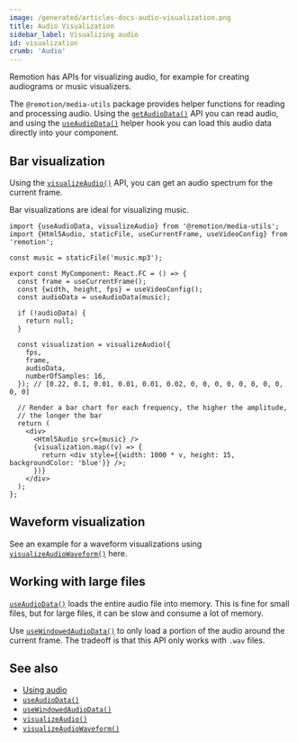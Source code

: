 ```yaml
---
image: /generated/articles-docs-audio-visualization.png
title: Audio Visualization
sidebar_label: Visualizing audio
id: visualization
crumb: 'Audio'
---
```


Remotion has APIs for visualizing audio, for example for creating audiograms or music visualizers.

The `@remotion/media-utils` package provides helper functions for reading and processing audio. Using the [`getAudioData()`](/docs/get-audio-data) API you can read audio, and using the [`useAudioData()`](/docs/use-audio-data) helper hook you can load this audio data directly into your component.

## Bar visualization

Using the [`visualizeAudio()`](/docs/visualize-audio) API, you can get an audio spectrum for the current frame.

Bar visualizations are ideal for visualizing music.

```tsx twoslash
import {useAudioData, visualizeAudio} from '@remotion/media-utils';
import {Html5Audio, staticFile, useCurrentFrame, useVideoConfig} from 'remotion';

const music = staticFile('music.mp3');

export const MyComponent: React.FC = () => {
  const frame = useCurrentFrame();
  const {width, height, fps} = useVideoConfig();
  const audioData = useAudioData(music);

  if (!audioData) {
    return null;
  }

  const visualization = visualizeAudio({
    fps,
    frame,
    audioData,
    numberOfSamples: 16,
  }); // [0.22, 0.1, 0.01, 0.01, 0.01, 0.02, 0, 0, 0, 0, 0, 0, 0, 0, 0, 0]

  // Render a bar chart for each frequency, the higher the amplitude,
  // the longer the bar
  return (
    <div>
      <Html5Audio src={music} />
      {visualization.map((v) => {
        return <div style={{width: 1000 * v, height: 15, backgroundColor: 'blue'}} />;
      })}
    </div>
  );
};
```

## Waveform visualization

See an example for a waveform visualizations using [`visualizeAudioWaveform()`](/docs/media-utils/visualize-audio-waveform) here.


<AudioWaveFormExample type="moving" />

## Working with large files

[`useAudioData()`](/docs/use-audio-data) loads the entire audio file into memory.
This is fine for small files, but for large files, it can be slow and consume a lot of memory.

Use [`useWindowedAudioData()`](/docs/use-windowed-audio-data) to only load a portion of the audio around the current frame.
The tradeoff is that this API only works with `.wav` files.

## See also

- [Using audio](/docs/using-audio)
- [`useAudioData()`](/docs/use-audio-data)
- [`useWindowedAudioData()`](/docs/use-windowed-audio-data)
- [`visualizeAudio()`](/docs/visualize-audio)
- [`visualizeAudioWaveform()`](/docs/media-utils/visualize-audio-waveform)
